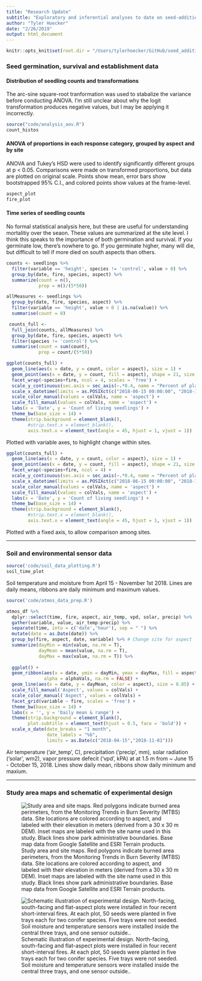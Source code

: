```yaml
---
title: "Research Update"
subtitle: "Exploratory and inferential analyses to date on seed-addition in short interval fire experiment"
author: "Tyler Hoecker"
date: "2/26/2019"
output: html_document
---
```


```r
knitr::opts_knit$set(root.dir = "/Users/tylerhoecker/GitHub/seed_addition_GYE/")
```

### Seed germination, survival and establishment data

#### Distribution of seedling counts and transformations
The arc-sine square-root tranformation was used to stabalize the variance before conducting ANOVA. I'm still unclear about why the logit transformation produces negative values, but I may be applying it incorrectly. 
```r
source("code/analysis_aov.R")
count_histos
```

#### ANOVA of proportions in each response category, grouped by aspect and by site
ANOVA and Tukey's HSD were used to identify significantly different groups at p < 0.05. Comparisons were made on transformed proportions, but data are plotted on original scale. Points show mean, error bars show bootstrapped 95% C.I., and colored points show values at the frame-level.

```r
aspect_plot
fire_plot
```

#### Time series of seedling counts
No formal statistical analysis here, but these are useful for understanding mortalitiy over the seaon. These values are summarized at the site level. I think this speaks to the importance of both germination and survival. If you germinate low, there's nowhere to go. If you germinate higher, many will die, but difficult to tell if more died on south aspects than others. 
```r
counts <- seedlings %>% 
  filter(variable == 'height', species != 'control', value > 0) %>% 
  group_by(date, fire, species, aspect) %>%
  summarize(count = n(),
            prop = n()/(5*50))

allMeasures <- seedlings %>% 
  group_by(date, fire, species, aspect) %>% 
  filter(variable == 'height', value < 0 | is.na(value)) %>% 
  summarise(count = 0)

 counts_full <- 
  full_join(counts, allMeasures) %>% 
  group_by(date, fire, species, aspect) %>% 
  filter(species != 'control') %>% 
  summarise(count = sum(count),
            prop = count/(5*50)) 
```

```r
ggplot(counts_full) +
  geom_line(aes(x = date, y = count, color = aspect), size = 1) +
  geom_point(aes(x = date, y = count, fill = aspect), shape = 21, size =2) +
  facet_wrap(~species+fire, ncol = 4, scales = 'free') +
  scale_y_continuous(sec.axis = sec_axis(~.*0.4, name = "Percent of planted")) +
  scale_x_datetime(limits = as.POSIXct(c("2018-06-15 00:00:00", "2018-10-30 00:00:00"))) +
  scale_color_manual(values = colVals, name = 'aspect') +
  scale_fill_manual(values = colVals, name = 'aspect') +
  labs(x = 'Date', y = 'Count of living seedlings') +  
  theme_bw(base_size = 14) +
  theme(strip.background = element_blank(),
        #strip.text.x = element_blank(),
        axis.text.x = element_text(angle = 45, hjust = 1, vjust = 1))
```
Plotted with variable axes, to highlight change within sites.

```r
ggplot(counts_full) +
  geom_line(aes(x = date, y = count, color = aspect), size = 1) +
  geom_point(aes(x = date, y = count, fill = aspect), shape = 21, size =2) +
  facet_wrap(~species+fire, ncol = 4) +
  scale_y_continuous(sec.axis = sec_axis(~.*0.4, name = "Percent of planted")) +
  scale_x_datetime(limits = as.POSIXct(c("2018-06-15 00:00:00", "2018-10-30 00:00:00"))) +
  scale_color_manual(values = colVals, name = 'aspect') +
  scale_fill_manual(values = colVals, name = 'aspect') +
  labs(x = 'Date', y = 'Count of living seedlings') +  
  theme_bw(base_size = 14) +
  theme(strip.background = element_blank(),
        #strip.text.x = element_blank(),
        axis.text.x = element_text(angle = 45, hjust = 1, vjust = 1))
```
Plotted with a fixed axis, to allow comparison among sites.

******

### Soil and environmental sensor data
```r
source('code/soil_data_plotting.R') 
soil_time_plot
```
Soil temperature and moisture from April 15 - November 1st 2018. Lines are daily means, ribbons are daily minimum and maximum values.

```r
source('code/atmos_data_prep.R')

atmos_df %>% 
  dplyr::select(time, fire, aspect, air_temp, vpd, solar, precip) %>% 
  gather(variable, value, air_temp:precip) %>%
  separate(time, into = c('date','hour'), sep = " ") %>%
  mutate(date = as.Date(date)) %>%
  group_by(fire, aspect, date, variable) %>% # Change site for aspect
  summarize(dayMin = min(value, na.rm = T),
            dayMean = mean(value, na.rm = T),
            dayMax = max(value, na.rm = T)) %>% 
  
  ggplot() +
  geom_ribbon(aes(x = date, ymin = dayMin, ymax = dayMax, fill = aspect),
              alpha = alphaVals, na.rm = FALSE) +
  geom_line(aes(x = date, y = dayMean, color = aspect), size = 0.85) +
  scale_fill_manual('Aspect', values = colVals) +
  scale_color_manual('Aspect', values = colVals) +
  facet_grid(variable ~ fire, scales = 'free') +
  theme_bw(base_size = 14) +
  labs(x = '', y = 'Daily mean & range') +
  theme(strip.background = element_blank(),
        plot.subtitle = element_text(hjust = 0.5, face = 'bold')) +
  scale_x_date(date_breaks = "1 month", 
               date_labels = "%b",
               limits = as.Date(c("2018-04-15","2018-11-01")))
```
Air temperature ('air_temp', C), precipitation ('precip', mm), solar radiation ('solar', wm2), vapor pressure defecit ('vpd', kPA) at at 1.5 m from ~ June 15 - October 15, 2018. Lines show daily mean, ribbons show daily minimum and maxium.  

******

### Study area maps and schematic of experimental design

![Study area and site maps. Red polygons indicate burned area perimeters, from the Monitoring Trends in Burn Severity (MTBS) data. Site locations are colored according to aspect, and labeled with their elevation in meters (derived from a 30 x 30 m DEM). Inset maps are labeled with the site name used in this study. Black lines show park administrative boundaries. Base map data from Google Satellite and ESRI Terrain products.](/Users/tylerhoecker/Box Sync/PhD/Dissertation/Seed_Addition/Analysis/figs/study_area_map_small.png)


![Schematic illustration of experimental design. North-facing, south-facing and flat-aspect plots were installed in four recent short-interval fires. At each plot, 50 seeds were planted in five trays each for two conifer species. Five trays were not seeded. Soil moisture and temperature sensors were installed inside the central three trays, and one sensor outside..](/Users/tylerhoecker/Box Sync/PhD/Dissertation/Seed_Addition/Analysis/figs/seed_addition_design_small.png)




